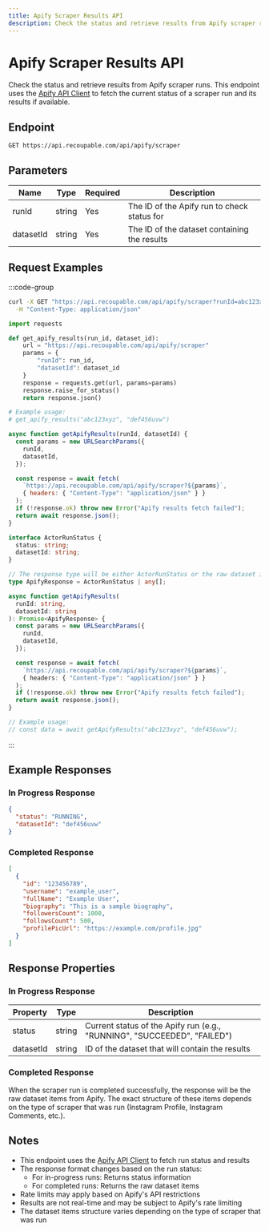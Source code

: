 ```yaml
---
title: Apify Scraper Results API
description: Check the status and retrieve results from Apify scraper runs using the [Apify API Client](https://docs.apify.com/api/client/js/docs#quick-start).
---
```


# Apify Scraper Results API

Check the status and retrieve results from Apify scraper runs. This endpoint uses the [Apify API Client](https://docs.apify.com/api/client/js/docs#quick-start) to fetch the current status of a scraper run and its results if available.

## Endpoint

```http
GET https://api.recoupable.com/api/apify/scraper
```

## Parameters

| Name      | Type   | Required | Description                                  |
| --------- | ------ | -------- | -------------------------------------------- |
| runId     | string | Yes      | The ID of the Apify run to check status for  |
| datasetId | string | Yes      | The ID of the dataset containing the results |

## Request Examples

:::code-group

```bash [cURL]
curl -X GET "https://api.recoupable.com/api/apify/scraper?runId=abc123xyz&datasetId=def456uvw" \
  -H "Content-Type: application/json"
```

```python [Python]
import requests

def get_apify_results(run_id, dataset_id):
    url = "https://api.recoupable.com/api/apify/scraper"
    params = {
        "runId": run_id,
        "datasetId": dataset_id
    }
    response = requests.get(url, params=params)
    response.raise_for_status()
    return response.json()

# Example usage:
# get_apify_results("abc123xyz", "def456uvw")
```

```javascript [JavaScript]
async function getApifyResults(runId, datasetId) {
  const params = new URLSearchParams({
    runId,
    datasetId,
  });

  const response = await fetch(
    `https://api.recoupable.com/api/apify/scraper?${params}`,
    { headers: { "Content-Type": "application/json" } }
  );
  if (!response.ok) throw new Error("Apify results fetch failed");
  return await response.json();
}
```

```typescript [TypeScript]
interface ActorRunStatus {
  status: string;
  datasetId: string;
}

// The response type will be either ActorRunStatus or the raw dataset items
type ApifyResponse = ActorRunStatus | any[];

async function getApifyResults(
  runId: string,
  datasetId: string
): Promise<ApifyResponse> {
  const params = new URLSearchParams({
    runId,
    datasetId,
  });

  const response = await fetch(
    `https://api.recoupable.com/api/apify/scraper?${params}`,
    { headers: { "Content-Type": "application/json" } }
  );
  if (!response.ok) throw new Error("Apify results fetch failed");
  return await response.json();
}

// Example usage:
// const data = await getApifyResults("abc123xyz", "def456uvw");
```

:::

## Example Responses

### In Progress Response

```json filename="In Progress Response"
{
  "status": "RUNNING",
  "datasetId": "def456uvw"
}
```

### Completed Response

```json filename="Completed Response"
[
  {
    "id": "123456789",
    "username": "example_user",
    "fullName": "Example User",
    "biography": "This is a sample biography",
    "followersCount": 1000,
    "followsCount": 500,
    "profilePicUrl": "https://example.com/profile.jpg"
  }
]
```

## Response Properties

### In Progress Response

| Property  | Type   | Description                                                              |
| --------- | ------ | ------------------------------------------------------------------------ |
| status    | string | Current status of the Apify run (e.g., "RUNNING", "SUCCEEDED", "FAILED") |
| datasetId | string | ID of the dataset that will contain the results                          |

### Completed Response

When the scraper run is completed successfully, the response will be the raw dataset items from Apify. The exact structure of these items depends on the type of scraper that was run (Instagram Profile, Instagram Comments, etc.).

## Notes

- This endpoint uses the [Apify API Client](https://docs.apify.com/api/client/js/docs#quick-start) to fetch run status and results
- The response format changes based on the run status:
  - For in-progress runs: Returns status information
  - For completed runs: Returns the raw dataset items
- Rate limits may apply based on Apify's API restrictions
- Results are not real-time and may be subject to Apify's rate limiting
- The dataset items structure varies depending on the type of scraper that was run
